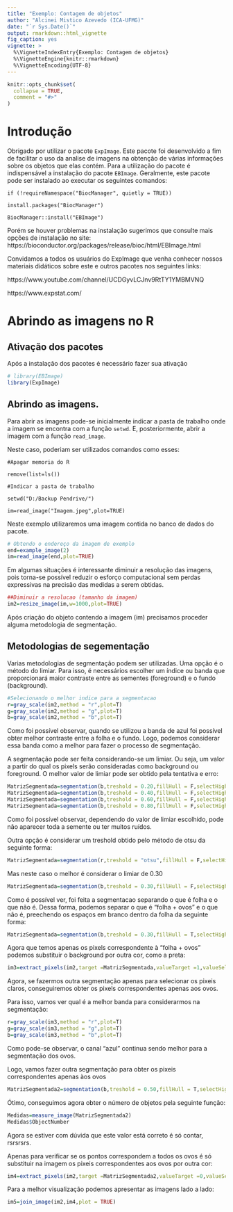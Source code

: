 ```yaml
---
title: "Exemplo: Contagem de objetos"
author: "Alcinei Mistico Azevedo (ICA-UFMG)"
date: "`r Sys.Date()`"
output: rmarkdown::html_vignette
fig_caption: yes
vignette: >
  %\VignetteIndexEntry{Exemplo: Contagem de objetos}
  %\VignetteEngine{knitr::rmarkdown}
  %\VignetteEncoding{UTF-8}
---
```


```r
knitr::opts_chunk$set(
  collapse = TRUE,
  comment = "#>"
)
```

# Introdução

Obrigado por utilizar o pacote `ExpImage`. Este pacote foi desenvolvido a fim de facilitar o uso da analise de imagens na obtenção de várias informações sobre os objetos que elas contém. Para a utilização do pacote é indispensável a instalação do pacote `EBImage`. Geralmente, este pacote pode ser instalado ao executar os seguintes comandos:

`if (!requireNamespace("BiocManager", quietly = TRUE))`

`install.packages("BiocManager")`

`BiocManager::install("EBImage")`

Porém se houver problemas na instalação sugerimos que consulte mais opções de instalação no site: https://bioconductor.org/packages/release/bioc/html/EBImage.html

Convidamos a todos os usuários do ExpImage que venha conhecer nossos materiais didáticos sobre este e outros pacotes nos seguintes links: 

https://www.youtube.com/channel/UCDGyvLCJnv9RtTY1YMBMVNQ

https://www.expstat.com/

# Abrindo as imagens no R 

## Ativação dos pacotes
Após a instalação dos pacotes é necessário fazer sua ativação

```r
# library(EBImage)
library(ExpImage)
```

## Abrindo as imagens.
Para abrir as imagens pode-se inicialmente indicar a pasta de trabalho onde a imagem se encontra com a função `setwd`. E, posteriormente, abrir a imagem com a função `read_image`.

Neste caso, poderiam ser utilizados comandos como esses:

`#Apagar memoria do R`

`remove(list=ls())`

`#Indicar a pasta de trabalho`

`setwd("D:/Backup Pendrive/")`

`im=read_image("Imagem.jpeg",plot=TRUE)`

Neste exemplo utilizaremos uma imagem contida no banco de dados do pacote.

```r
# Obtendo o endereço da imagem de exemplo
end=example_image(2)
im=read_image(end,plot=TRUE)
```

Em algumas situações é interessante diminuir a resolução das imagens, pois torna-se possível reduzir o esforço computacional sem perdas expressivas na precisão das medidas a serem obtidas.

```r
##Diminuir a resolucao (tamanho da imagem)
im2=resize_image(im,w=1000,plot=TRUE)

```


Após criação do objeto contendo a imagem (im) precisamos proceder alguma metodologia de segmentação. 

## Metodologias de segementação

Varias metodologias de segmentação podem ser utilizadas. Uma opção é o método do limiar. Para isso, é necessários escolher um índice ou banda que proporcionará maior contraste entre as sementes (foreground) e o fundo (background).

```r
#Selecionando o melhor indice para a segmentacao
r=gray_scale(im2,method = "r",plot=T)
g=gray_scale(im2,method = "g",plot=T)
b=gray_scale(im2,method = "b",plot=T)
```

Como foi possível observar, quando se utilizou a banda de azul foi possível obter melhor contraste entre a folha e o fundo. Logo, podemos considerar essa banda como a melhor para fazer o processo de segmentação.

A segmentação pode ser feita considerando-se um limiar. Ou seja, um valor a partir do qual os pixels serão consideradas como background ou foreground. O melhor valor de limiar pode ser obtido pela tentativa e erro:

```r
MatrizSegmentada=segmentation(b,treshold = 0.20,fillHull = F,selectHigher = T,plot=T)
MatrizSegmentada=segmentation(b,treshold = 0.40,fillHull = F,selectHigher = T,plot=T)
MatrizSegmentada=segmentation(b,treshold = 0.60,fillHull = F,selectHigher = T,plot=T)
MatrizSegmentada=segmentation(b,treshold = 0.80,fillHull = F,selectHigher = T,plot=T)
```

Como foi possível observar, dependendo do valor de limiar escolhido, pode não aparecer toda a semente ou ter muitos ruídos.

Outra opção é considerar um treshold obtido pelo método de otsu da seguinte forma:

```r
MatrizSegmentada=segmentation(r,treshold = "otsu",fillHull = F,selectHigher = T,plot=T)
```

Mas neste caso o melhor é considerar o limiar de 0.30

```r
MatrizSegmentada=segmentation(b,treshold = 0.30,fillHull = F,selectHigher = F,plot=T)

```

Como é possível ver, foi feita a segmentacao separando o que é folha e o que não é. Dessa forma, podemos separar o que é "folha + ovos" e o que não é, preechendo os espaços em branco dentro da folha da seguinte forma:

```r
MatrizSegmentada=segmentation(b,treshold = 0.30,fillHull = T,selectHigher = F,plot=T)

```

Agora que temos apenas os pixels correspondente à "folha + ovos" podemos substituir o background por outra cor, como a preta:

```r
im3=extract_pixels(im2,target =MatrizSegmentada,valueTarget =1,valueSelect = c(0,0,0),plot=T )
```

Agora, se fazermos outra segmentação apenas para selecionar os pixeis claros, conseguiremos obter os pixels correspondentes apenas aos ovos.

Para isso, vamos ver qual é a melhor banda para considerarmos na segmentação:

```r
r=gray_scale(im3,method = "r",plot=T)
g=gray_scale(im3,method = "g",plot=T)
b=gray_scale(im3,method = "b",plot=T)
```

Como pode-se observar, o canal "azul" continua sendo melhor para a segmentação dos ovos.

Logo, vamos fazer outra segmentação para obter os pixeis correspondentes apenas àos ovos

```r
MatrizSegmentada2=segmentation(b,treshold = 0.50,fillHull = T,selectHigher = T,plot = T)

```

Ótimo, conseguimos agora obter o número de objetos pela seguinte função:

```r
Medidas=measure_image(MatrizSegmentada2)
Medidas$ObjectNumber
```

Agora se estiver com dúvida que este valor está correto é só contar, rsrsrsrs.

Apenas para verificar se os pontos correspondem a todos os ovos é só substituir na imagem os pixeis correspondentes aos ovos por outra cor:

```r
im4=extract_pixels(im2,target =MatrizSegmentada2,valueTarget =0,valueSelect = c(1,0,0),plot=T )
```

Para a melhor visualização podemos apresentar as imagens lado a lado:

```r
im5=join_image(im2,im4,plot = TRUE)
```
